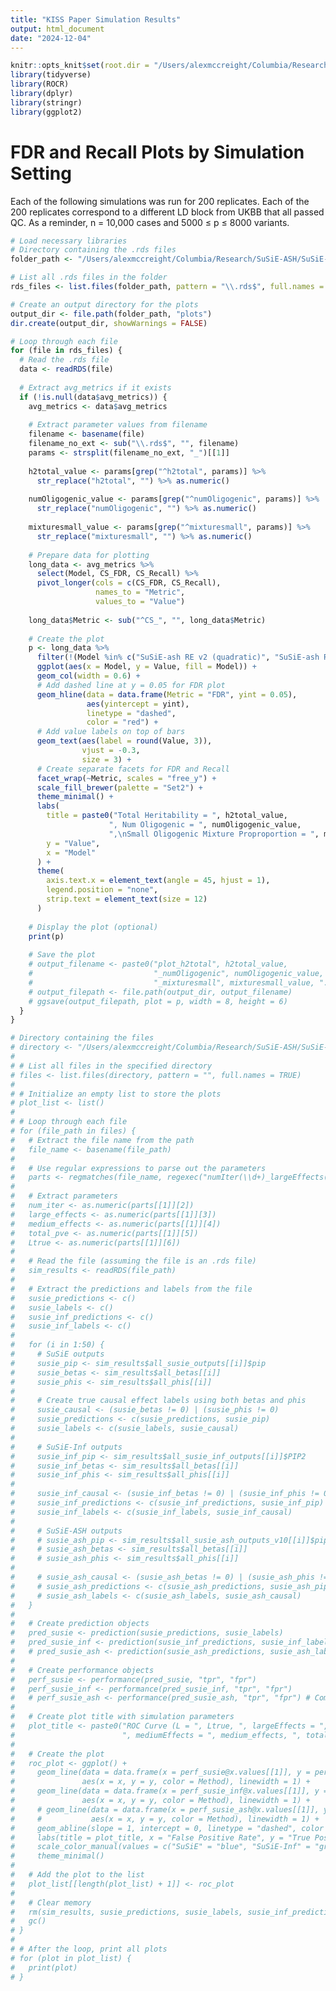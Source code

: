 ```yaml
---
title: "KISS Paper Simulation Results"
output: html_document
date: "2024-12-04"
---
```


```r
knitr::opts_knit$set(root.dir = "/Users/alexmccreight/Columbia/Research/SuSiE-ASH/SuSiE-ASH")
library(tidyverse)
library(ROCR)
library(dplyr)
library(stringr)
library(ggplot2)
```

# FDR and Recall Plots by Simulation Setting

Each of the following simulations was run for 200 replicates. Each of the 200 replicates correspond to a different LD block from UKBB that all passed QC. As a reminder, n = 10,000 cases and 5000 ≤ p ≤ 8000 variants.

```r
# Load necessary libraries
# Directory containing the .rds files
folder_path <- "/Users/alexmccreight/Columbia/Research/SuSiE-ASH/SuSiE-ASH/eqtl-results/"

# List all .rds files in the folder
rds_files <- list.files(folder_path, pattern = "\\.rds$", full.names = TRUE)

# Create an output directory for the plots
output_dir <- file.path(folder_path, "plots")
dir.create(output_dir, showWarnings = FALSE)

# Loop through each file
for (file in rds_files) {
  # Read the .rds file
  data <- readRDS(file)
  
  # Extract avg_metrics if it exists
  if (!is.null(data$avg_metrics)) {
    avg_metrics <- data$avg_metrics
    
    # Extract parameter values from filename
    filename <- basename(file)
    filename_no_ext <- sub("\\.rds$", "", filename)
    params <- strsplit(filename_no_ext, "_")[[1]]
    
    h2total_value <- params[grep("^h2total", params)] %>% 
      str_replace("h2total", "") %>% as.numeric()
    
    numOligogenic_value <- params[grep("^numOligogenic", params)] %>% 
      str_replace("numOligogenic", "") %>% as.numeric()
    
    mixturesmall_value <- params[grep("^mixturesmall", params)] %>% 
      str_replace("mixturesmall", "") %>% as.numeric()
    
    # Prepare data for plotting
    long_data <- avg_metrics %>%
      select(Model, CS_FDR, CS_Recall) %>%
      pivot_longer(cols = c(CS_FDR, CS_Recall),
                   names_to = "Metric",
                   values_to = "Value")
    
    long_data$Metric <- sub("^CS_", "", long_data$Metric)
    
    # Create the plot
    p <- long_data %>%
      filter(!(Model %in% c("SuSiE-ash RE v2 (quadratic)", "SuSiE-ash RE v2 (default)"))) %>%
      ggplot(aes(x = Model, y = Value, fill = Model)) +
      geom_col(width = 0.6) +
      # Add dashed line at y = 0.05 for FDR plot
      geom_hline(data = data.frame(Metric = "FDR", yint = 0.05),
                 aes(yintercept = yint),
                 linetype = "dashed",
                 color = "red") +
      # Add value labels on top of bars
      geom_text(aes(label = round(Value, 3)),
                vjust = -0.3,
                size = 3) +
      # Create separate facets for FDR and Recall
      facet_wrap(~Metric, scales = "free_y") +
      scale_fill_brewer(palette = "Set2") +
      theme_minimal() +
      labs(
        title = paste0("Total Heritability = ", h2total_value,
                      ", Num Oligogenic = ", numOligogenic_value,
                      ",\nSmall Oligogenic Mixture Proproportion = ", mixturesmall_value),
        y = "Value",
        x = "Model"
      ) +
      theme(
        axis.text.x = element_text(angle = 45, hjust = 1),
        legend.position = "none",
        strip.text = element_text(size = 12)
      )
    
    # Display the plot (optional)
    print(p)
    
    # Save the plot
    # output_filename <- paste0("plot_h2total", h2total_value,
    #                           "_numOligogenic", numOligogenic_value,
    #                           "_mixturesmall", mixturesmall_value, ".png")
    # output_filepath <- file.path(output_dir, output_filename)
    # ggsave(output_filepath, plot = p, width = 8, height = 6)
  }
}

```




```r
# Directory containing the files
# directory <- "/Users/alexmccreight/Columbia/Research/SuSiE-ASH/SuSiE-ASH/simulation/9-10-24-results"
# 
# # List all files in the specified directory
# files <- list.files(directory, pattern = "", full.names = TRUE)
# 
# # Initialize an empty list to store the plots
# plot_list <- list()
# 
# # Loop through each file
# for (file_path in files) {
#   # Extract the file name from the path
#   file_name <- basename(file_path)
#   
#   # Use regular expressions to parse out the parameters
#   parts <- regmatches(file_name, regexec("numIter(\\d+)_largeEffects(\\d+)_mediumEffects(\\d+)_totalPVE([0-9.]+)_L(\\d+)", file_name))
#   
#   # Extract parameters
#   num_iter <- as.numeric(parts[[1]][2])
#   large_effects <- as.numeric(parts[[1]][3])
#   medium_effects <- as.numeric(parts[[1]][4])
#   total_pve <- as.numeric(parts[[1]][5])
#   Ltrue <- as.numeric(parts[[1]][6])
# 
#   # Read the file (assuming the file is an .rds file)
#   sim_results <- readRDS(file_path)
# 
#   # Extract the predictions and labels from the file
#   susie_predictions <- c()
#   susie_labels <- c()
#   susie_inf_predictions <- c()
#   susie_inf_labels <- c()
#   
#   for (i in 1:50) {
#     # SuSiE outputs
#     susie_pip <- sim_results$all_susie_outputs[[i]]$pip
#     susie_betas <- sim_results$all_betas[[i]]
#     susie_phis <- sim_results$all_phis[[i]]
# 
#     # Create true causal effect labels using both betas and phis
#     susie_causal <- (susie_betas != 0) | (susie_phis != 0)
#     susie_predictions <- c(susie_predictions, susie_pip)
#     susie_labels <- c(susie_labels, susie_causal)
# 
#     # SuSiE-Inf outputs
#     susie_inf_pip <- sim_results$all_susie_inf_outputs[[i]]$PIP2
#     susie_inf_betas <- sim_results$all_betas[[i]]
#     susie_inf_phis <- sim_results$all_phis[[i]]
# 
#     susie_inf_causal <- (susie_inf_betas != 0) | (susie_inf_phis != 0)
#     susie_inf_predictions <- c(susie_inf_predictions, susie_inf_pip)
#     susie_inf_labels <- c(susie_inf_labels, susie_inf_causal)
# 
#     # SuSiE-ASH outputs 
#     # susie_ash_pip <- sim_results$all_susie_ash_outputs_v10[[i]]$pip
#     # susie_ash_betas <- sim_results$all_betas[[i]]
#     # susie_ash_phis <- sim_results$all_phis[[i]]
# 
#     # susie_ash_causal <- (susie_ash_betas != 0) | (susie_ash_phis != 0)
#     # susie_ash_predictions <- c(susie_ash_predictions, susie_ash_pip)
#     # susie_ash_labels <- c(susie_ash_labels, susie_ash_causal)
#   }
# 
#   # Create prediction objects   
#   pred_susie <- prediction(susie_predictions, susie_labels)
#   pred_susie_inf <- prediction(susie_inf_predictions, susie_inf_labels)
#   # pred_susie_ash <- prediction(susie_ash_predictions, susie_ash_labels) # Commented out
# 
#   # Create performance objects
#   perf_susie <- performance(pred_susie, "tpr", "fpr")
#   perf_susie_inf <- performance(pred_susie_inf, "tpr", "fpr")
#   # perf_susie_ash <- performance(pred_susie_ash, "tpr", "fpr") # Commented out
# 
#   # Create plot title with simulation parameters
#   plot_title <- paste0("ROC Curve (L = ", Ltrue, ", largeEffects = ", large_effects,
#                        ", mediumEffects = ", medium_effects, ", totalPVE = ", total_pve, ")")
#   
#   # Create the plot
#   roc_plot <- ggplot() +
#     geom_line(data = data.frame(x = perf_susie@x.values[[1]], y = perf_susie@y.values[[1]], Method = "SuSiE"),
#               aes(x = x, y = y, color = Method), linewidth = 1) +
#     geom_line(data = data.frame(x = perf_susie_inf@x.values[[1]], y = perf_susie_inf@y.values[[1]], Method = "SuSiE-Inf"),
#               aes(x = x, y = y, color = Method), linewidth = 1) +
#     # geom_line(data = data.frame(x = perf_susie_ash@x.values[[1]], y = perf_susie_ash@y.values[[1]], Method = "SuSiE-ASH"), 
#     #           aes(x = x, y = y, color = Method), linewidth = 1) + 
#     geom_abline(slope = 1, intercept = 0, linetype = "dashed", color = "gray") +
#     labs(title = plot_title, x = "False Positive Rate", y = "True Positive Rate") +
#     scale_color_manual(values = c("SuSiE" = "blue", "SuSiE-Inf" = "green")) +
#     theme_minimal()
# 
#   # Add the plot to the list
#   plot_list[[length(plot_list) + 1]] <- roc_plot
#   
#   # Clear memory
#   rm(sim_results, susie_predictions, susie_labels, susie_inf_predictions, susie_inf_labels)
#   gc()
# }
# 
# # After the loop, print all plots
# for (plot in plot_list) {
#   print(plot)
# }

```

